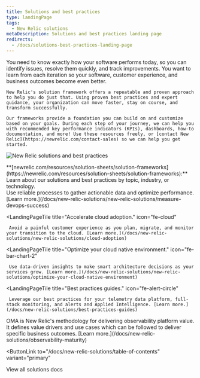 ```yaml
---
title: Solutions and best practices
type: landingPage
tags:
  - New Relic solutions
metaDescription: Solutions and best practices landing page
redirects:
  - /docs/solutions-best-practices-landing-page
---
```


<LandingPageHero>
  <HeroContent>
    You need to know exactly how your software performs today, so you can identify issues, resolve them quickly, and track improvements. You want to learn from each iteration so your software, customer experience, and business outcomes become even better.

    New Relic's solution framework offers a repeatable and proven approach to help you do just that. Using proven best practices and expert guidance, your organization can move faster, stay on course, and transform successfully.

    Our frameworks provide a foundation you can build on and customize based on your goals. During each step of your journey, we can help you with recommended key performance indicators (KPIs), dashboards, how-to documentation, and more! Use these resources freely, or [contact New Relic](https://newrelic.com/contact-sales) so we can help you get started.
  </HeroContent>

  ![New Relic solutions and best practices](./images/solutions-landing-page.png "New Relic solutions and best practices")

  <figcaption>
    **[newrelic.com/resources/solution-sheets/solution-frameworks](https://newrelic.com/resources/solution-sheets/solution-frameworks):** Learn about our solutions and best practices by topic, industry, or technology.
  </figcaption>
</LandingPageHero>

<LandingPageTileGrid>
  <LandingPageTile
    title="Get measurable DevOps results."
    icon="fe-loader"
  >
     Use reliable processes to gather actionable data and optimize performance. [Learn more.](/docs/new-relic-solutions/new-relic-solutions/measure-devops-success)
  </LandingPageTile>

  <LandingPageTile
    title="Accelerate cloud adoption."
    icon="fe-cloud"
  >
     Avoid a painful customer experience as you plan, migrate, and monitor your transition to the cloud. [Learn more.](/docs/new-relic-solutions/new-relic-solutions/cloud-adoption)
  </LandingPageTile>

  <LandingPageTile
    title="Optimize your cloud native environment."
    icon="fe-bar-chart-2"
  >
     Use data-driven insights to make smart architecture decisions as your services grow. [Learn more.](/docs/new-relic-solutions/new-relic-solutions/optimize-your-cloud-native-environment)
  </LandingPageTile>

  <LandingPageTile
    title="Best practices guides."
    icon="fe-alert-circle"
  >
     Leverage our best practices for your telemetry data platform, full-stack monitoring, and alerts and Applied Intelligence. [Learn more.](/docs/new-relic-solutions/best-practices-guides)
  </LandingPageTile>
  <LandingPageTile
    title="Observability maturity architecture"
    icon="fe-book"
  >
     OMA is New Relic's methodology for delivering observability platform value. It defines value drivers and use cases which can be followed to deliver specific business outcomes. [Learn more.](/docs/new-relic-solutions/observability-maturity)
  </LandingPageTile>
</LandingPageTileGrid>

<ButtonLink
  to="/docs/new-relic-solutions/table-of-contents"
  variant="primary"
>
  View all solutions docs
</ButtonLink>

